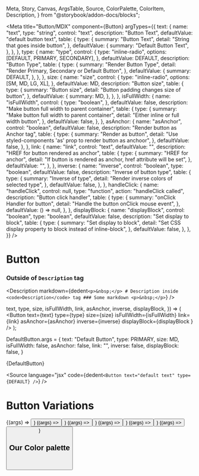   Meta,
  Story,
  Canvas,
  ArgsTable,
  Source,
  ColorPalette,
  ColorItem,
  Description,
} from "@storybook/addon-docs/blocks";


<Meta
  title="Button/MDX"
  component={Button}
  argTypes={{
    text: {
      name: "text",
      type: "string",
      control: "text",
      description: "Button Text",
      defaultValue: "default button text",
      table: {
        type: {
          summary: "Button Text",
          detail: "String that goes inside button",
        },
        defaultValue: {
          summary: "Default Button Text",
        },
      },
    },
    type: {
      name: "type",
      control: {
        type: "inline-radio",
        options: [DEFAULT, PRIMARY, SECONDARY],
      },
      defaultValue: DEFAULT,
      description: "Button Type",
      table: {
        type: {
          summary: "Render Button Type",
          detail: "Render Primary, Secondary or Default Button",
        },
        defaultValue: {
          summary: DEFAULT,
        },
      },
    },
    size: {
      name: "size",
      control: {
        type: "inline-radio",
        options: [SM, MD, LG, XL],
      },
      defaultValue: MD,
      description: "Button size",
      table: {
        type: {
          summary: "Button size",
          detail: "Button padding changes size of button",
        },
        defaultValue: {
          summary: MD,
        },
      },
    },
    isFullWidth: {
      name: "isFullWidth",
      control: {
        type: "boolean",
      },
      defaultValue: false,
      description: "Make button full width to parent container",
      table: {
        type: {
          summary: "Make button full width to parent container",
          detail: "Either inline or full width button",
        },
        defaultValue: false,
      },
    },
    asAnchor: {
      name: "asAnchor",
      control: "boolean",
      defaultValue: false,
      description: "Render button as Anchor tag",
      table: {
        type: {
          summary: "Render as button",
          detail: "Use styled-components 'as' prop to render button as anchoor",
        },
        defaultValue: false,
      },
    },
    link: {
      name: "link",
      control: "text",
      defaultValue: "",
      description: "HREF for button rendered as anchor",
      table: {
        type: {
          summary: "HREF for anchor",
          detail: "If button is rendered as anchor, href attribute will be set",
        },
        defaultValue: "",
      },
    },
    inverse: {
      name: "inverse",
      control: "boolean",
      type: "boolean",
      defaultValue: false,
      description: "Inverse of button type",
      table: {
        type: {
          summary: "Inverse of type",
          detail: "Render inverse colors of selected type",
        },
        defaultValue: false,
      },
    },
    handleClick: {
      name: "handleClick",
      control: null,
      type: "function",
      action: "handleClick called",
      description: "Button click handler",
      table: {
        type: {
          summary: "onClick Handler for button",
          detail: "Handle the button onClick mouse event",
        },
        defaultValue: () => null,
      },
    },
    displayBlock: {
      name: "displayBlock",
      control: "boolean",
      type: "boolean",
      defaultValue: false,
      description: "Set display to block",
      table: {
        type: {
          summary: "Set display to block",
          detail: "Set CSS display property to block instead of inline-block",
        },
        defaultValue: false,
      },
    },
  }}
/>

# Button

### Outside of `Description` tag

<Description
  markdown={dedent`
	<p>&nbsp;</p>
	# Description inside <code>Description</code> tag
	### Some markdown
	<p>&nbsp;</p>
`}
/>

  text,
  type,
  size,
  isFullWidth,
  link,
  asAnchor,
  inverse,
  displayBlock,
}) => (
  <Button
    text={text}
    type={type}
    size={size}
    isFullWidth={isFullWidth}
    link={link}
    asAnchor={asAnchor}
    inverse={inverse}
    displayBlock={displayBlock
    }
  />
);

DefaultButton.args = {
	text: "Default Button",
	type: PRIMARY,
	size: MD,
	isFullWidth: false,
	asAnchor: false,
	link: "",
	inverse: false,
	displayBlock: false,
}

<Story name="Default Button">{DefaultButton}</Story>

<ArgsTable story="Default Button" />

<Source
  language="jsx"
  code={dedent`
     <Button text="default text" type={DEFAULT} />
  `}
/>

# Button Variations

<Canvas>
  <Story name="Default XL" args={{ text: DEFAULT, type: DEFAULT, size: XL }}>
    {(args) => <Button {...args} />}
  </Story>
  <Story
    name="Default XL Inverse"
    args={{ text: `inverse`, type: DEFAULT, size: XL, inverse: true }}
  >
    {(args) => <Button {...args} />}
  </Story>
  <Story name="Primary LG" args={{ text: PRIMARY, type: PRIMARY, size: LG }}>
    {(args) => <Button {...args} />}
  </Story>
  <Story
    name="Primary LG Inverse"
    args={{ text: "inverse", type: PRIMARY, size: LG, inverse: true }}
  >
    {(args) => <Button {...args} />}
  </Story>
  <Story
    name="Secondary SM"
    args={{ text: SECONDARY, type: SECONDARY, size: SM }}
  >
    {(args) => <Button {...args} />}
  </Story>
  <Story
    name="Secondary SM Inverse"
    args={{ text: "inverse", type: SECONDARY, size: SM, inverse: true }}
  >
    {(args) => <Button {...args} />}
  </Story>
</Canvas>

## Our Color palette

<p>&nbsp;</p>

<ColorPalette>
  <ColorItem
    title="Button BG Colors"
    subtitle="Default state"
    colors={["#333", "#a00000", "#0255d7"]}
  />
  <ColorItem
    title="Button BG Colors"
    subtitle="Hover state"
    colors={["#1d1d1d", "#ba1e1e", "#1d6de2"]}
  />
</ColorPalette>
